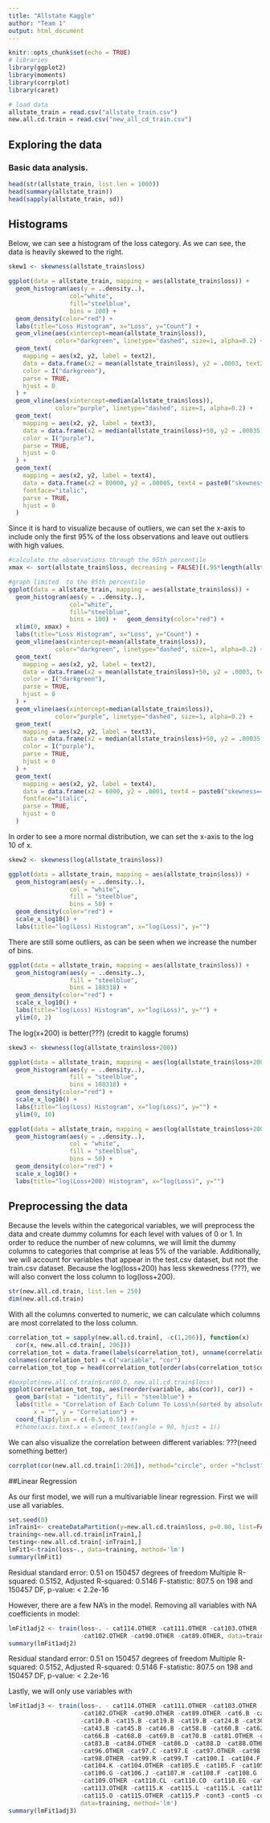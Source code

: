 ```yaml
---
title: "Allstate Kaggle"
author: "Team 1"
output: html_document
---
```


```r
knitr::opts_chunk$set(echo = TRUE)
# libraries
library(ggplot2)
library(moments)
library(corrplot)
library(caret)

# load data
allstate_train = read.csv("allstate_train.csv")
new.all.cd.train = read.csv("new_all_cd_train.csv")

```

## Exploring the data

### Basic data analysis.

```r

head(str(allstate_train, list.len = 1000))
head(summary(allstate_train))
head(sapply(allstate_train, sd))
```

## Histograms

Below, we can see a histogram of the loss category. As we can see, the data is heavily skewed to the right.

```r
skew1 <- skewness(allstate_train$loss)

ggplot(data = allstate_train, mapping = aes(allstate_train$loss)) + 
  geom_histogram(aes(y = ..density..), 
                 col="white", 
                 fill="steelblue", 
                 bins = 100) + 
  geom_density(color="red") +
  labs(title="Loss Histogram", x="Loss", y="Count") +
  geom_vline(aes(xintercept=mean(allstate_train$loss)),
             color="darkgreen", linetype="dashed", size=1, alpha=0.2) +
  geom_text(
    mapping = aes(x2, y2, label = text2),
    data = data.frame(x2 = mean(allstate_train$loss), y2 = .0003, text2 = "mean[loss]==3037.338"),
    color = I("darkgreen"),
    parse = TRUE,
    hjust = 0
  ) +
  geom_vline(aes(xintercept=median(allstate_train$loss)),
             color="purple", linetype="dashed", size=1, alpha=0.2) +
  geom_text(
    mapping = aes(x2, y2, label = text3),
    data = data.frame(x2 = median(allstate_train$loss)+50, y2 = .00035, text3 = "median[loss]==2115.57"),
    color = I("purple"),
    parse = TRUE,
    hjust = 0
  ) +
  geom_text(
    mapping = aes(x2, y2, label = text4),
    data = data.frame(x2 = 80000, y2 = .00005, text4 = paste0("skewness==", round(skew1, 3))),
    fontface="italic",
    parse = TRUE,
    hjust = 0
  ) 

```

Since it is hard to visualize because of outliers, we can set the x-axis to include only the first 95% of the loss observations and leave out outliers with high values.

```r
#calculate the observations through the 95th percentile
xmax <- sort(allstate_train$loss, decreasing = FALSE)[(.95*length(allstate_train$loss))]

#graph limited  to the 95th percentile
ggplot(data = allstate_train, mapping = aes(allstate_train$loss)) + 
  geom_histogram(aes(y = ..density..), 
                 col="white", 
                 fill="steelblue", 
                 bins = 100) +   geom_density(color="red") + 
  xlim(0, xmax) +
  labs(title="Loss Histogram", x="Loss", y="Count") +
  geom_vline(aes(xintercept=mean(allstate_train$loss)),
             color="darkgreen", linetype="dashed", size=1, alpha=0.2) +
  geom_text(
    mapping = aes(x2, y2, label = text2),
    data = data.frame(x2 = mean(allstate_train$loss)+50, y2 = .0003, text2 = "mean[loss]==3037.338"),
    color = I("darkgreen"),
    parse = TRUE,
    hjust = 0
  ) +
  geom_vline(aes(xintercept=median(allstate_train$loss)),
             color="purple", linetype="dashed", size=1, alpha=0.2) +
  geom_text(
    mapping = aes(x2, y2, label = text3),
    data = data.frame(x2 = median(allstate_train$loss)+50, y2 = .00035, text3 = "median[loss]==2115.57"),
    color = I("purple"),
    parse = TRUE,
    hjust = 0
  ) +
  geom_text(
    mapping = aes(x2, y2, label = text4),
    data = data.frame(x2 = 6000, y2 = .0001, text4 = paste0("skewness==", round(skew1, 3))),
    fontface="italic",
    parse = TRUE,
    hjust = 0
  )  
```

In order to see a more normal distribution, we can set the x-axis to the log 10 of x.

```r
skew2 <- skewness(log(allstate_train$loss))

ggplot(data = allstate_train, mapping = aes(allstate_train$loss)) + 
  geom_histogram(aes(y = ..density..),
                 col = "white",
                 fill = "steelblue",
                 bins = 50) + 
  geom_density(color="red") + 
  scale_x_log10() +
  labs(title="log(Loss) Histogram", x="log(Loss)", y="")
```

There are still some outliers, as can be seen when we increase the number of bins.


```r

ggplot(data = allstate_train, mapping = aes(allstate_train$loss)) + 
  geom_histogram(aes(y = ..density..),
                 fill = "steelblue",
                 bins = 188318) + 
  geom_density(color="red") + 
  scale_x_log10() +
  labs(title="log(Loss) Histogram", x="log(Loss)", y="") +
  ylim(0, 2)
```

The log(x+200) is better(???) (credit to kaggle forums)

```r
skew3 <- skewness(log(allstate_train$loss+200))

ggplot(data = allstate_train, mapping = aes(log(allstate_train$loss+200))) + 
  geom_histogram(aes(y = ..density..),
                 fill = "steelblue",
                 bins = 188318) + 
  geom_density(color="red") + 
  scale_x_log10() +
  labs(title="log(Loss) Histogram", x="log(Loss)", y="") +
  ylim(0, 10)

ggplot(data = allstate_train, mapping = aes(log(allstate_train$loss+200))) + 
  geom_histogram(aes(y = ..density..),
                 col = "white",
                 fill = "steelblue",
                 bins = 50) + 
  geom_density(color="red") + 
  scale_x_log10() +
  labs(title="log(Loss+200) Histogram", x="log(Loss)", y="")

```

## Preprocessing the data

Because the levels within the categorical variables, we will preprocess the data and create dummy columns for each level with values of 0 or 1. In order to reduce the number of new columns, we will limit the dummy columns to categories that comprise at leas 5% of the variable. Additionally, we will account for variables that appear in the test.csv dataset, but not the train.csv dataset. Because the log(loss+200) has less skewedness (???), we will also convert the loss column to log(loss+200).

```r
str(new.all.cd.train, list.len = 250)
dim(new.all.cd.train)
```

With all the columns converted to numeric, we can calculate which columns are most correlated to the loss column.

```r
correlation_tot = sapply(new.all.cd.train[, -c(1,206)], function(x)
  cor(x, new.all.cd.train[, 206]))
correlation_tot = data.frame(labels(correlation_tot), unname(correlation_tot))
colnames(correlation_tot) = c("variable", "cor")
correlation_tot_top = head(correlation_tot[order(abs(correlation_tot$cor),decreasing = TRUE),], 20)

#boxplot(new.all.cd.train$cat80.D, new.all.cd.train$loss)
ggplot(correlation_tot_top, aes(reorder(variable, abs(cor)), cor)) +
  geom_bar(stat = "identity", fill = "steelblue") +
  labs(title = "Correlation of Each Column To Loss\n(sorted by absolute value, top 20)",
       x = "", y = "Correlation") +
  coord_flip(ylim = c(-0.5, 0.5)) #+
  #theme(axis.text.x = element_text(angle = 90, hjust = 1))

```

We can also visualize the correlation between different variables:
???(need something better)

```r

corrplot(cor(new.all.cd.train[1:206]), method="circle", order ="hclust")

```


##Linear Regression

As our first model, we will run a multivariable linear regression. First we will use all variables.

```r

set.seed(0)
inTrain1<- createDataPartition(y=new.all.cd.train$loss, p=0.80, list=FALSE, times=1)
training<-new.all.cd.train[inTrain1,]
testing<-new.all.cd.train[-inTrain1,]
lmFit1<-train(loss~., data=training, method='lm')
summary(lmFit1)

```
Residual standard error: 0.51 on 150457 degrees of freedom
Multiple R-squared:  0.5152,	Adjusted R-squared:  0.5146 
F-statistic: 807.5 on 198 and 150457 DF,  p-value: < 2.2e-16

However, there are a few NA's in the model. Removing all variables with NA coefficients in model:

```r

lmFit1adj2 <- train(loss~. - cat114.OTHER -cat111.OTHER -cat103.OTHER -cat101.OTHER
                    -cat102.OTHER -cat90.OTHER -cat89.OTHER, data=training, method='lm')
summary(lmFit1adj2)
```
Residual standard error: 0.51 on 150457 degrees of freedom
Multiple R-squared:  0.5152,	Adjusted R-squared:  0.5146 
F-statistic: 807.5 on 198 and 150457 DF,  p-value: < 2.2e-16

Lastly, we will only use variables with 
```r
lmFit1adj3 <- train(loss~. - cat114.OTHER -cat111.OTHER -cat103.OTHER -cat101.OTHER
                    -cat102.OTHER -cat90.OTHER -cat89.OTHER -cat6.B -cat8.B -cat10.B
                    -cat10.B -cat15.B -cat19.B -cat19.B -cat24.B -cat30.B -cat33.B 
                    -cat43.B -cat45.B -cat46.B -cat58.B -cat60.B -cat62.B -cat64.B
                    -cat66.B -cat68.B -cat69.B -cat70.B -cat81.OTHER -cat82.B -cat82.B
                    -cat83.B -cat84.OTHER -cat86.D -cat88.D -cat88.OTHER -cat92.OTHER
                    -cat96.OTHER -cat97.C -cat97.E -cat97.OTHER -cat98.C -cat98.D
                    -cat98.OTHER -cat99.R -cat99.T -cat100.I -cat104.F -cat104.G -cat104.H 
                    -cat104.K -cat104.OTHER -cat105.E -cat105.F -cat105.H -cat106.F
                    -cat106.G -cat106.J -cat107.H -cat108.F -cat108.G -cat108.G -cat109.BI
                    -cat109.OTHER -cat110.CL -cat110.CO -cat110.EG -cat110.OTHER -cat113.AX
                    -cat113.OTHER -cat115.K -cat115.L -cat115.L -cat115.M -cat115.N -cat115.N
                    -cat115.O -cat115.OTHER -cat115.P -cont3 -cont5 -cont6 -cont13, 
                    data=training, method='lm')
summary(lmFit1adj3)


```


